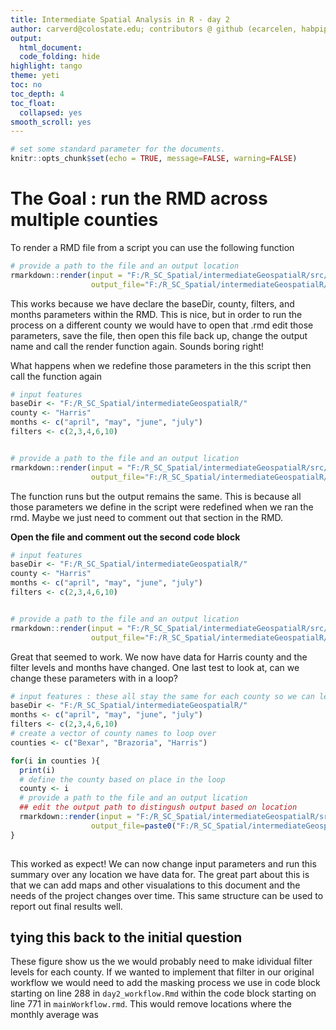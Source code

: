 ```yaml
---
title: Intermediate Spatial Analysis in R - day 2
author: carverd@colostate.edu; contributors @ github (ecarcelen, habpippin)
output:
  html_document:
  code_folding: hide
highlight: tango
theme: yeti
toc: no
toc_depth: 4
toc_float:
  collapsed: yes
smooth_scroll: yes
---
```


```r
# set some standard parameter for the documents. 
knitr::opts_chunk$set(echo = TRUE, message=FALSE, warning=FALSE)
```

# The Goal : run the RMD across multiple counties 

To render a RMD file from a script you can use the following function 

```r
# provide a path to the file and an output location 
rmarkdown::render(input = "F:/R_SC_Spatial/intermediateGeospatialR/src/countySummaries.Rmd",
                  output_file="F:/R_SC_Spatial/intermediateGeospatialR/src/summary_test")
```
This works because we have declare the baseDir, county, filters, and months parameters within the RMD. This is nice, but in order to run the process on a different county we would have to open that .rmd edit those parameters, save the file, then open this file back up, change the output name and call the render function again. Sounds boring right! 

What happens when we redefine those parameters in the this script then call the function again 

```r
# input features 
baseDir <- "F:/R_SC_Spatial/intermediateGeospatialR/"
county <- "Harris"
months <- c("april", "may", "june", "july")
filters <- c(2,3,4,6,10)


# provide a path to the file and an output lication 
rmarkdown::render(input = "F:/R_SC_Spatial/intermediateGeospatialR/src/countySummaries.Rmd",
                  output_file="F:/R_SC_Spatial/intermediateGeospatialR/src/summary_test_ 2")
```
The function runs but the output remains the same. This is because all those parameters we define in the script were redefined when we ran the rmd. Maybe we just need to comment out that section in the RMD. 

**Open the file and comment out the second code block**  

```r
# input features 
baseDir <- "F:/R_SC_Spatial/intermediateGeospatialR/"
county <- "Harris"
months <- c("april", "may", "june", "july")
filters <- c(2,3,4,6,10)


# provide a path to the file and an output lication 
rmarkdown::render(input = "F:/R_SC_Spatial/intermediateGeospatialR/src/countySummaries.Rmd",
                  output_file="F:/R_SC_Spatial/intermediateGeospatialR/src/summary_test_3")
```
Great that seemed to work. We now have data for Harris county and the filter levels and months have changed. One last test to look at, can we change these parameters with in a loop? 

```r
# input features : these all stay the same for each county so we can leave them as is 
baseDir <- "F:/R_SC_Spatial/intermediateGeospatialR/"
months <- c("april", "may", "june", "july")
filters <- c(2,3,4,6,10)
# create a vector of county names to loop over 
counties <- c("Bexar", "Brazoria", "Harris")

for(i in counties ){
  print(i)
  # define the county based on place in the loop 
  county <- i
  # provide a path to the file and an output lication
  ## edit the output path to distingush output based on location 
  rmarkdown::render(input = "F:/R_SC_Spatial/intermediateGeospatialR/src/countySummaries.Rmd",
                  output_file=paste0("F:/R_SC_Spatial/intermediateGeospatialR/src/summary_test_",i))
}
  
```

This worked as expect! We can now change input parameters and run this summary over any location we have data for. The great part about this is that we can add maps and other visualations to this document and the needs of the project changes over time. This same structure can be used to report out final results well. 


## tying this back to the initial question 

These figure show us the we would probably need to make idividual filter levels for each county. If we wanted to implement that filter in our original workflow we would need to add the masking process we use in code block starting on line 288 in `day2_workflow.Rmd` within the code block starting on line 771 in `mainWorkflow.rmd`. This would remove locations where the monthly average was 



